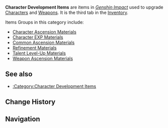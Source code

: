{{Terminology Infobox
|image = Icon Inventory Character Development Items.png
|type  = Item Types
|type2 = Inventory Categories
|type3 = Archive Categories
}}
'''Character Development Items''' are items in ''[[Genshin Impact]]'' used to upgrade [[Characters]] and [[Weapons]]. It is the third tab in the [[Inventory]].

Items Groups in this category include:
* [[Character Ascension Materials]]
* [[Character EXP Materials]]
* [[Common Ascension Materials]]
* [[Refinement Materials]]
* [[Talent Level-Up Materials]]
* [[Weapon Ascension Materials]]

==See also==
* [[:Category:Character Development Items]]

==Change History==
{{Change History|1.0}}

==Navigation==
{{Development Item Navbox|state=collapsed}}
{{Genshin Navbox}}

[[Category:Character Development Items| ]]